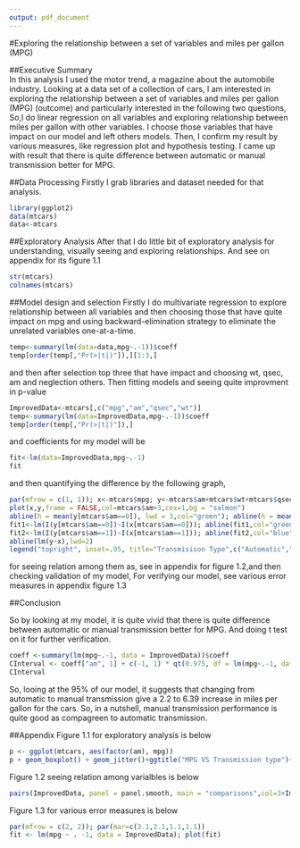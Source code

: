 ```yaml
---
output: pdf_document
---
```

#Exploring the relationship between a set of variables and miles per gallon (MPG) 

##Executive Summary  
In this analysis I used the motor trend, a magazine about the automobile industry. Looking at a data set of a collection of cars, I am interested in exploring the relationship between a set of variables and miles per gallon (MPG) (outcome) and particularly interested in the following two questions,   
                        So,I do linear regression on all variables and exploring relationship between miles per gallon with other variables. I choose those variables that have impact on our model and left others models. Then, I confirm my result by various measures, like regression plot and hypothesis testing. I came up with result that there is quite difference between automatic or manual transmission better for MPG. 

##Data Processing
Firstly I grab libraries and dataset needed for that analysis.

```r
library(ggplot2)
data(mtcars)
data<-mtcars
```

##Exploratory Analysis
After that I do little bit of exploratory analysis for understanding, visually seeing and exploring relationships. And see on appendix for its figure 1.1

```r
str(mtcars)
colnames(mtcars)
```

##Model design and selection
Firstly I do multivariate regression to explore relationship between all variables and then choosing those that have quite impact on mpg and using backward-elimination strategy to eliminate the unrelated variables one-at-a-time.
```r
temp<-summary(lm(data=data,mpg~.-1))$coeff
temp[order(temp[,"Pr(>|t|)"]),][1:3,]
```
and then after selection top three that have impact and choosing wt, qsec, am and neglection others. Then fitting models and seeing quite improvment in p-value

```r
ImprovedData<-mtcars[,c("mpg","am","qsec","wt")]
temp<-summary(lm(data=ImprovedData,mpg~.-1))$coeff
temp[order(temp[,"Pr(>|t|)"]),]
```

and coefficients for my model will be 

```r
fit<-lm(data=ImprovedData,mpg~.-1)
fit
```

and then quantifying the difference by the following graph,
```r
par(mfrow = c(1, 1)); x<-mtcars$mpg; y<-mtcars$am+mtcars$wt+mtcars$qsec
plot(x,y,frame = FALSE,col=mtcars$am+3,cex=1,bg = "salmon")
abline(h = mean(y[mtcars$am==0]), lwd = 3,col="green"); abline(h = mean(y[mtcars$am==1]), lwd = 3,col="blue")
fit1<-lm(I(y[mtcars$am==0])~I(x[mtcars$am==0])); abline(fit1,col="green")
fit2<-lm(I(y[mtcars$am==1])~I(x[mtcars$am==1])); abline(fit2,col="blue")
abline(lm(y~x),lwd=2)
legend("topright", inset=.05, title="Transmisison Type",c("Automatic","Manual"), fill=c("Blue","Green"), horiz=TRUE)
```

for seeing relation among them as, see in appendix for figure 1.2,and then checking validation of my model,
For verifying our model, see various error measures in appendix figure 1.3

##Conclusion

So by looking at my model, it is quite vivid that there is quite difference between automatic or manual transmission better for MPG. And doing t test on it for further verification.

```r
coeff <-summary(lm(mpg~.-1, data = ImprovedData))$coeff
CInterval <- coeff["am", 1] + c(-1, 1) * qt(0.975, df = lm(mpg~.-1, data = ImprovedData)$df) # coeff["am",2]
CInterval
```
So, looing at the 95% of our model, it suggests that changing from automatic to manual transmission give a 2.2 to 6.39 increase in miles per gallon for the cars. So, in a nutshell, manual transmission performance is quite good as compagreen to automatic transmission.

##Appendix
Figure 1.1 for exploratory analysis is below
```r
p <- ggplot(mtcars, aes(factor(am), mpg))
p + geom_boxplot() + geom_jitter()+ggtitle("MPG VS Transmission type")+xlab("Transmission type")
```
Figure 1.2  seeing relation among varialbles is below

```r
pairs(ImprovedData, panel = panel.smooth, main = "comparisons",col=3+ImprovedData$am)
```

Figure 1.3 for various error measures is below

```r
par(mfrow = c(2, 2)); par(mar=c(3.1,2.1,1.1,1.1))
fit <- lm(mpg ~ . -1, data = ImprovedData); plot(fit)
```
